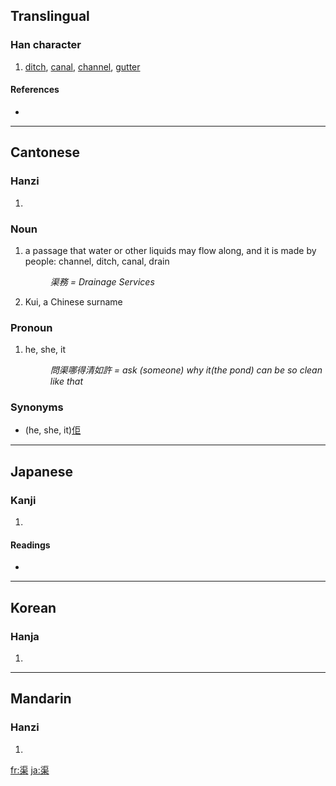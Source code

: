 ==Translingual==

===Han character===
{{Han char|rn=85|rad=水|as=09|sn=12|four=3190<sub>4</sub>|canj=水尸木 (ESD)}}

# [[ditch]], [[canal]], [[channel]], [[gutter]]

====References====
* {{Han ref|kx=0633.480|dkj=17764|dj=1040.070|hdz=31645.040|uh=6E20|ud=28192|bh=B4EB|bd=46315}}

----

==Cantonese==

===Hanzi===
{{yue-hanzi|jyut=|y=keui4}}

# {{defn|Cantonese}}

===Noun===

# a passage that water or other liquids may flow along, and it is made by people: channel, ditch, canal, drain
#: ''渠務 = Drainage Services''
# Kui, a Chinese surname

===Pronoun===

# he, she, it
#: ''問渠哪得清如許 = ask (someone) why it(the pond) can be so clean like that''

===Synonyms===

* (he, she, it)[[佢]]

----

==Japanese==

===Kanji===
{{ja-kanji|grade=|rs=水09}}

# {{defn|Japanese}}

====Readings====
* {{ja-readings|on=[[きょ]] (kyo)|kun=[[みぞ]] (mizo), [[かれ]] (kare), [[なんぞ]] (nanzo)}}

----

==Korean==

===Hanja===
{{ko-hanja|hangeul=거|eumhun=|rv=geo|mr=kŏ|y=ke}}

# {{defn|Korean}}

----

==Mandarin==

===Hanzi===
{{cmn-hanzi|pin=[[qú]] ([[qu2]])|wg=ch'ü<sup>2</sup>}}

# {{defn|Mandarin}}

[[fr:渠]]
[[ja:渠]]